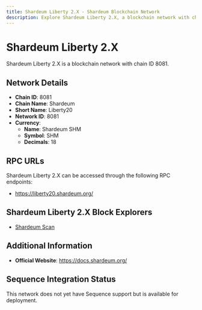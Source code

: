 ```yaml
--- 
title: Shardeum Liberty 2.X - Shardeum Blockchain Network
description: Explore Shardeum Liberty 2.X, a blockchain network with chain ID 8081. Learn about its native currency, Shardeum SHM, and how to interact with the network.
---
```


# Shardeum Liberty 2.X

Shardeum Liberty 2.X is a blockchain network with chain ID 8081.

## Network Details

- **Chain ID**: 8081
- **Chain Name**: Shardeum
- **Short Name**: Liberty20
- **Network ID**: 8081
- **Currency**: 
  - **Name**: Shardeum SHM
  - **Symbol**: SHM
  - **Decimals**: 18

## RPC URLs

Shardeum Liberty 2.X can be accessed through the following RPC endpoints:

- https://liberty20.shardeum.org/

## Shardeum Liberty 2.X Block Explorers

- [Shardeum Scan](https://explorer-liberty20.shardeum.org)

## Additional Information

- **Official Website**: https://docs.shardeum.org/

## Sequence Integration Status

This network does not yet have Sequence support but is available for deployment.
